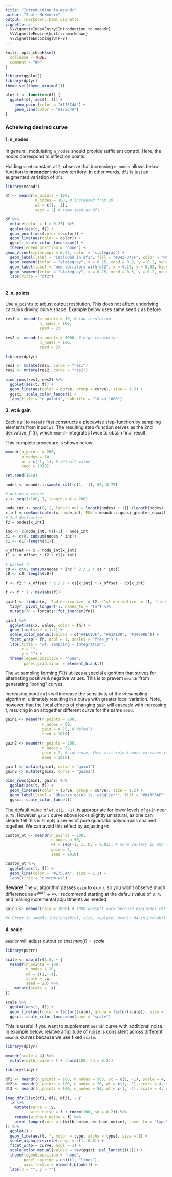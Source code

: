 ```yaml
---
title: "Introduction to meandr"
author: "Scott McKenzie"
output: rmarkdown::html_vignette
vignette: >
  %\VignetteIndexEntry{Introduction to meandr}
  %\VignetteEngine{knitr::rmarkdown}
  %\VignetteEncoding{UTF-8}
---
```


```r
knitr::opts_chunk$set(
  collapse = TRUE,
  comment = "#>"
)

library(ggplot2)
library(dplyr)
theme_set(theme_minimal())

plot_f <- function(df) {
  ggplot(df, aes(t, f)) +
    geom_point(color = "#175C4A") +
    geom_line(color = "#175C4A")
}
```


### Acheiving desired curve

#### 1. n_nodes
In general, modulating `n_nodes` should provide sufficient control. Here, the *nodes* correspond to inflection points.

Holding `seed` constant at `2`, observe that increasing `n_nodes` allows below function to **meander** into new territory. In other words, `df2` is just an augmented variation of `df1`.

```r
library(meandr)

df <- meandr(n_points = 100,
             n_nodes = 100, # increased from 20
             wt = c(1, -1),
             seed = 2) # same seed as df1
```


```r
df %>% 
  mutate(color = t > 0.25) %>% 
  ggplot(aes(t, f)) +
  geom_point(aes(color = color)) +
  geom_line(aes(color = color)) +
  ggsci::scale_color_locuszoom() +
  theme(legend.position = "none") +
geom_vline(xintercept = 0.25, color = "slategray") +
  geom_label(label = "included in df1", fill = "#D43F3AFF", color = "white", x = 0.25, y = 0.35, hjust = 1.05, label.padding = unit(0.25, "lines")) +
  geom_segment(color = "slategray", x = 0.25, xend = 0.2, y = 0.2, yend = 0.2, arrow = arrow(length = unit(0.05, "npc"))) +
  geom_label(label = "new territory with df2", x = 0.25, y = 0.35, hjust = -0.05, label.padding = unit(0.25, "lines"), fill = "#EEA236FF", color = "white") +
  geom_segment(color = "slategray", x = 0.25, xend = 0.3, y = 0.2, yend = 0.2, arrow = arrow(length = unit(0.05, "npc"))) +
  labs(title = "df2")
  
```

#### 2. n_points

Use `n_points` to adjust output resolution. This does not affect underlying calculus driving curve shape. Example below uses same seed `2` as before.

```r
res1 <- meandr(n_points = 10, # low resolution
               n_nodes = 100,
               seed = 2)

res2 <- meandr(n_points = 1000, # high resolution
               n_nodes = 100,
               seed = 2)
```

```r
library(dplyr)

res1 <- mutate(res1, curve = "res1")
res2 <- mutate(res2, curve = "res2")

bind_rows(res1, res2) %>% 
  ggplot(aes(t, f)) +
  geom_line(aes(color = curve, group = curve), size = 1.2) +
  ggsci::scale_color_lancet() +
  labs(title = "n_points", subtitle = "10 vs 1000")
```

#### 3. wt & gain

Each call to `meandr` first constructs a piecewise step-function by sampling elements from input `wt`. The resulting step-function serves as the 2nd derivative, $f''(t)$, which `meandr` integrates twice to obtain final result.

This complete procedure is shown below:

```r
meandr(n_points = 200,
       n_nodes = 50,
       wt = c(-1, 1), # default value
       seed = 1010)
```

```r
set.seed(1010)

nodes <- meandr:::sample_roll(c(1, -1), 50, 0.75)

# define x-values
x <- seq(1/100, 1, length.out = 200)

node_int <- seq(0, 1, length.out = length(nodes) + 1)[-(length(nodes) + 1)]
x_int = rowSums(outer(x, node_int, FUN = meandr:::quasi_greater_equal))
# 2nd derivative
f2 = nodes[x_int]

inc <- c(node_int, 0)[-1] - node_int
c1 <- c(0, cumsum(nodes * inc))
c1 <- c1[-length(c1)]

x_offset <- x - node_int[x_int]
f1 <- x_offset * f2 + c1[x_int]

# parent fn
c0 <- c(0, cumsum(nodes * inc ^ 2 / 2 + c1 * inc))
c0 <- c0[-length(c0)]

f <- f2 * x_offset ^ 2 / 2 + c1[x_int] * x_offset + c0[x_int]

f <- f * 1 / max(abs(f))

gain1 <- tibble(x, `2nd derivative` = f2, `1st derivative` = f1, `final output` = f) %>% 
  tidyr::pivot_longer(-1, names_to = "fn") %>% 
  mutate(fn = forcats::fct_inorder(fn))

gain1 %>% 
  ggplot(aes(x, value, color = fn)) +
  geom_line(size = 1.2) +
  scale_color_manual(values = c("#4EC9DF", "#63A1D0", "#344986")) +
  facet_wrap(~ fn, ncol = 1, scales = "free_y") +
  labs(title = "wt: sampling + integration",
       x = "",
       y = "") +
  theme(legend.position = "none",
        panel.grid.minor = element_blank())
```

The `wt` sampling forming $f''(t)$ utilizes a special algorithm that strives for alternating positive & negative values. This is to prevent `meandr` from generating "boring" curves.

Increasing input `gain` will increase the sensitivity of the `wt` sampling algorithm, ultimately resulting in a curve with greater local variation. Note, however, that the local effects of changing `gain` will cascade with increasing $t$, resulting in an altogether different curve for the same `seed`.

```r
gain1 <- meandr(n_points = 200,
                n_nodes = 50,
                gain = 0.75, # default
                seed = 1010)

gain2 <- meandr(n_points = 200,
                n_nodes = 50,
                gain = 2, # increase, this will inject more variance into 2nd derivative
                seed = 1010)
```

```r
gain1 <- mutate(gain1, curve = "gain1")
gain2 <- mutate(gain2, curve = "gain2")

bind_rows(gain1, gain2) %>% 
  ggplot(aes(t, f)) +
  geom_line(aes(color = curve, group = curve), size = 1.2) +
  geom_label(label = "Observe gain2 is 'wigglier'", fill = "#D43F3AFF", color = "white", x = 0.6, y = 0, label.padding = unit(0.25, "lines")) +
  ggsci::scale_color_lancet()
```

The default value of `wt`, `c(1, -1)`, is appropriate for lower levels of `gain` near `0.75`. However, `gain2` curve above looks slightly unnatural, as one can clearly tell this is simply a series of pure quadratic polynomials chained together. We can avoid this effect by adjusting `wt`.

```r
custom_wt <- meandr(n_points = 200,
                    n_nodes = 50,
                    wt = seq(-1, 1, by = 0.01), # more variety in 2nd derivative values
                    gain = 2,
                    seed = 1010)
```


```r
custom_wt %>% 
  ggplot(aes(t, f)) +
  geom_line(color = "#175C4A", size = 1.2) +
  labs(title = "custom_wt")
```

**Beware!** The `wt` algorithm passes `gain` to `exp()`, so you won't observe much difference as $e^{gain} \rightarrow \infty$. I recommend starting at the default value of `0.75` and making incremental adjustments as needed.

```r
gain3 <- meandr(gain = 1000) # 1000 doesn't work because exp(1000) returns Inf

#> Error in sample.int(length(x), size, replace, prob): NA in probability vector
```

#### 4. scale

`meandr` will adjust output so that $max(f) = scale$.

```r
library(purrr)

scale <- map_dfr(1:5, ~ {
  meandr(n_points = 100,
         n_nodes = 20,
         wt = c(1, -1),
         scale = .x,
         seed = 20) %>% 
    mutate(scale = .x)
})
```

```r
scale %>% 
  ggplot(aes(t, f)) +
  geom_line(aes(color = factor(scale), group = factor(scale)), size = 1.2) +
  ggsci::scale_color_locuszoom(name = "scale")
```

This is useful if you want to supplement `meandr` curve with additional noise. In example below, relative amplitude of noise is consistent across different `meandr` curves because we use fixed `scale`.

```r
library(dplyr)

meandr(scale = 4) %>% 
  mutate(with_noise = f + rnorm(100, sd = 0.2))
```


```r
library(tidyr)

df1 <- meandr(n_points = 100, n_nodes = 500, wt = c(1, -1), scale = 4, seed = 33)
df2 <- meandr(n_points = 100, n_nodes = 20, wt = c(1, -1), scale = 4, seed = 10)
df3 <- meandr(n_points = 100, n_nodes = 50, wt = c(1, -1), scale = 4, seed = 14)

imap_dfr(list(df1, df2, df3), ~ {
  .x %>% 
    mutate(curve = .y,
           with_noise = f + rnorm(100, sd = 0.2)) %>% 
    rename(without_noise = f) %>% 
    pivot_longer(cols = c(with_noise, without_noise), names_to = "type", values_to = "f")
}) %>% 
  ggplot() +
  geom_line(aes(t, f, color = type, alpha = type), size = 1) +
  scale_alpha_discrete(range = c(1, 0.8)) +
  facet_wrap(~ curve, ncol = 1) +
  scale_color_manual(values = rev(ggsci::pal_lancet()(2))) +
  theme(legend.position = "none",
        panel.spacing = unit(1, "lines"),
        axis.text.x = element_blank()) +
  labs(x = "", y = "")
```
